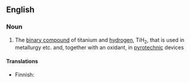 ==English==

===Noun===
{{wikipedia|Titanium(II) hydride}}
{{en-noun|-}}

# {{lb|en|inorganic compound}} The [[binary compound]] of titanium and [[hydrogen]], TiH<sub>2</sub>, that is used in metallurgy etc. and, together with an oxidant, in [[pyrotechnic]] devices

====Translations====
{{trans-top|TiH<sub>2</sub>}}
* Finnish: {{t|fi|titaanihydridi}}
{{trans-mid}}
{{trans-bottom}}
